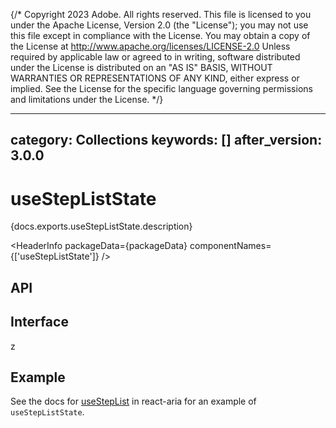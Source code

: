 {/* Copyright 2023 Adobe. All rights reserved.
This file is licensed to you under the Apache License, Version 2.0 (the "License");
you may not use this file except in compliance with the License. You may obtain a copy
of the License at http://www.apache.org/licenses/LICENSE-2.0
Unless required by applicable law or agreed to in writing, software distributed under
the License is distributed on an "AS IS" BASIS, WITHOUT WARRANTIES OR REPRESENTATIONS
OF ANY KIND, either express or implied. See the License for the specific language
governing permissions and limitations under the License. */}



---
category: Collections
keywords: []
after_version: 3.0.0
---

# useStepListState

<PageDescription>{docs.exports.useStepListState.description}</PageDescription>

<HeaderInfo
  packageData={packageData}
  componentNames={['useStepListState']} />

## API

<FunctionAPI function={docs.exports.useStepListState} links={docs.links} />

## Interface
z
<ClassAPI links={docs.links} class={docs.links[docs.exports.useStepListState.return.base.id]} />

## Example

See the docs for [useStepList](../react-aria/useStepList.html) in react-aria for an example of `useStepListState`.
